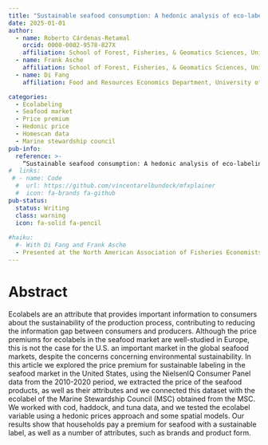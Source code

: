 ```yaml
---
title: "Sustainable seafood consumption: A hedonic analysis of eco-labeling in the U.S. market"
date: 2025-01-01
author:
  - name: Roberto Cárdenas-Retamal
    orcid: 0000-0002-9578-827X
    affiliation: School of Forest, Fisheries, & Geomatics Sciences, University of Florida
  - name: Frank Asche
    affiliation: School of Forest, Fisheries, & Geomatics Sciences, University of Florida
  - name: Di Fang
    affiliation: Food and Resources Economics Department, University of Florida

categories:
  - Ecolabeling
  - Seafood market
  - Price premium
  - Hedonic price
  - Homescan data
  - Marine stewardship council
pub-info:
  reference: >-
    “Sustainable seafood consumption: A hedonic analysis of eco-labeling in the U.S. market”
#  links:
 # - name: Code
  #  url: https://github.com/vincentarelbundock/mfxplainer
  #  icon: fa-brands fa-github
pub-status: 
  status: Writing
  class: warning
  icon: fa-solid fa-pencil
  
#haiku: 
  #- With Di Fang and Frank Asche
  - Presented at the North American Association of Fisheries Economists (NAAFE) 2025 Forum in La Jolla, CA
---
```


# Abstract 

Ecolabels are an attribute that provides important information to consumers about the sustainability of the production process, contributing to reducing the information gap between consumers and producers. Although the price premiums for ecolabels in the seafood market are well-studied in Europe, this is not the case for the U.S. an important market in the global seafood markets, despite the concerns concerning environmental sustainability. In this article we explored the price premium for sustainable labeling in the seafood market in the United States, using the NielsenIQ Consumer Panel data from the 2010-2020 period, we extracted the price of the seafood products, as well as their attributes and we connected this dataset with the ecolabel of the Marine Stewardship Council (MSC) obtained from the MSC. We worked with cod, haddock, and tuna data, and we tested the ecolabel variable using a hedonic prices approach and some spatial models. Our results show that households pay a premium for seafood with a sustainable label, as well as a number of attributes, such as brands and product form. 
